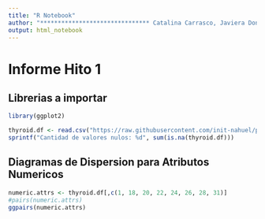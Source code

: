 ```yaml
---
title: "R Notebook"
author: "******************************* Catalina Carrasco, Javiera Donoso, Joaquín Herrera, Macarena Ríos, Nahuel Sanhueza *******************************"
output: html_notebook
---
```

# Informe Hito 1

## Librerias a importar

```r
library(ggplot2)
```


```r
thyroid.df <- read.csv("https://raw.githubusercontent.com/init-nahuel/project-data-mining/main/data/thyroidDF.csv")
sprintf("Cantidad de valores nulos: %d", sum(is.na(thyroid.df)))
```
## Diagramas de Dispersion para Atributos Numericos

```r
numeric.attrs <- thyroid.df[,c(1, 18, 20, 22, 24, 26, 28, 31)]
#pairs(numeric.attrs)
ggpairs(numeric.attrs)
```
